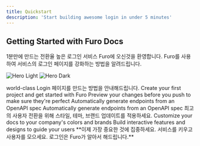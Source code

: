 ```yaml
---
title: Quickstart
description: 'Start building awesome login in under 5 minutes'
---
```


## Getting Started with Furo Docs

1분만에 만드는 전환율 높은 로그인 서비스 Furo에 오신것을 환영합니다. Furo를 사용하여 서비스의 로그인 페이지를 강화하는 방법을 알려드립니다.

<img
  className="block dark:hidden"
  src="/images/hero-light.svg"
  alt="Hero Light"
/>
<img
  className="hidden dark:block"
  src="/images/hero-dark.svg"
  alt="Hero Dark"
/>

<Steps>
  <Step title="Setting up">
    world-class Login 페이지를 만드는 방법을 안내해드립니다.

<CardGroup cols={2}>
  <Card
    title="Create your first Project"
    icon="pen-to-square"
    href="https://console.furo.one"
  >
    Create your first project and get started with Furo
  </Card>
  <Card title="Preview Changes" icon="image" href="essentials/preview">
    Preview your changes before you push to make sure they're perfect
  </Card>
  <Card title="Start with SDK" icon="screwdriver-wrench" href="sdks">
    Automatically generate endpoints from an OpenAPI spec
  </Card>
  <Card title="Reference APIs" icon="code" href="api-reference">
    Automatically generate endpoints from an OpenAPI spec
  </Card>
</CardGroup>
  </Step>
  <Step title="Make it yours">
    최고의 사용자 전환을 위해 스타일, 테마, 브랜드 업데이트를 적용하세요.

<CardGroup cols={2}>
  <Card
    title="Customize Style"
    icon="palette"
    href="essentials/style"
  >
    Customize your docs to your company's colors and brands
  </Card>
  <Card
    title="Add Social Login"
    icon="share-from-square"
    href="essentials/social"
  >
    Build interactive features and designs to guide your users
  </Card>
  </CardGroup>
  </Step>
  <Step title="Last Step">
  <Check>**이제 가장 중요한 것에 집중하세요. 서비스를 키우고 사용자를 모으세요. 로그인은 Furo가 알아서 해드립니다.**</Check>

  </Step>
</Steps>
